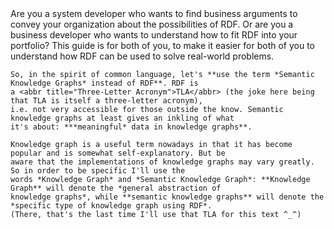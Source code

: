 
<Content>
    Are you a system developer who wants to find business arguments to convey your organization about the
    possibilities of RDF. Or are you a business developer who wants to understand how to fit RDF into your
    portfolio? This guide is for both of you, to make it easier for both of you to understand how RDF can be used to
    solve real-world problems.

    So, in the spirit of common language, let's **use the term *Semantic Knowledge Graphs* instead of RDF**. RDF is
    a <abbr title="Three-Letter Acronym">TLA</abbr> (the joke here being that TLA is itself a three-letter acronym),
    i.e. not very accessible for those outside the know. Semantic knowledge graphs at least gives an inkling of what
    it's about: ***meaningful* data in knowledge graphs**.

    Knowledge graph is a useful term nowadays in that it has become popular and is somewhat self-explanatory. But be
    aware that the implementations of knowledge graphs may vary greatly. So in order to be specific I'll use the
    words *Knowledge Graph* and *Semantic Knowledge Graph*: **Knowledge Graph** will denote the *general abstraction of
    knowledge graphs*, while **semantic knowledge graphs** will denote the *specific type of knowledge graph using RDF*.
    (There, that's the last time I'll use that TLA for this text ^_^)
</Content>
